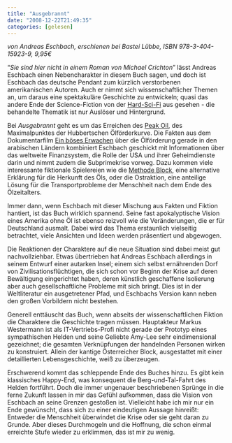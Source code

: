 ```yaml
---
title: "Ausgebrannt"
date: "2008-12-22T21:49:35"
categories: [gelesen]
---
```


*von Andreas Eschbach,
erschienen bei Bastei Lübbe, ISBN 978-3-404-15923-9, 9,95€*

"*Sie sind hier nicht in einem Roman von Michael Crichton*" lässt Andreas Eschbach einen Nebencharakter in diesem Buch sagen, und doch ist Eschbach das deutsche Pendant zum kürzlich verstorbenen amerikanischen Autoren. Auch er nimmt sich wissenschaftlicher Themen an, um daraus eine spektakuläre Geschichte zu entwickeln; quasi das andere Ende der Science-Fiction von der [Hard-Sci-Fi](http://en.wikipedia.org/wiki/Hard_science_fiction) aus gesehen - die behandelte Thematik ist nur Auslöser und Hintergrund.

Bei *Ausgebrannt* geht es um das Erreichen des [Peak Oil](http://de.wikipedia.org/wiki/Peak_Oil), des Maximalpunktes der Hubbertschen Ölförderkurve. Die Fakten aus dem Dokumentarfilm [Ein böses Erwachen](http://www.oilcrashmovie.com/film.html) über die Ölförderung gerade in den arabischen Ländern kombiniert Eschbach geschickt mit Informationen über das weltweite Finanzsystem, die Rolle der USA und ihrer Geheimdienste darin und nimmt zudem die Subprimekrise vorweg. Dazu kommen viele interessante fiktionale Spielereien wie die [Methode Block](http://de.wikipedia.org/wiki/Erdöl#Abiotische_Theorie), eine alternative Erklärung für die Herkunft des Öls, oder die Ostraktion, eine anteilige Lösung für die Transportprobleme der Menschheit nach dem Ende des Ölzeitalters.

Immer dann, wenn Eschbach mit dieser Mischung aus Fakten und Fiktion hantiert, ist das Buch wirklich spannend. Seine fast apokalyptische Vision eines Amerika ohne Öl ist ebenso reizvoll wie die Veränderungen, die er für Deutschland ausmalt. Dabei wird das Thema erstaunlich vielseitig betrachtet, viele Ansichten und Ideen werden präsentiert und abgewogen. 

Die Reaktionen der Charaktere auf die neue Situation sind dabei meist gut nachvollziehbar. Etwas übertrieben hat Andreas Eschbach allerdings in seinem Entwurf einer autarken Insel; einem sich selbst ernährenden Dorf von Zivilisationsflüchtigen, die sich schon vor Beginn der Krise auf deren  Bewältigung eingerichtet haben, deren künstlich geschaffene Isolierung aber auch gesellschaftliche Probleme mit sich bringt. Dies ist in der Weltliteratur ein ausgetretener Pfad, und Eschbachs Version kann neben den großen Vorbildern nicht bestehen.

Generell enttäuscht das Buch, wenn abseits der wissenschaftlichen Fiktion die Charaktere die Geschichte tragen müssen. Hauptakteur Markus Westermann ist als IT-Vertriebs-Profi nicht gerade der Prototyp eines sympathischen Helden und seine Geliebte Amy-Lee sehr eindimensional gezeichnet; die gesamten Verknüpfungen der handelnden Personen wirken zu konstruiert. Allein der kantige Österreicher Block, ausgestattet mit einer detaillierten Lebensgeschichte, weiß zu überzeugen.

Erschwerend kommt das schleppende Ende des Buches hinzu. Es gibt kein klassisches Happy-End, was konsequent die Berg-und-Tal-Fahrt des Helden fortführt. Doch die immer ungenauer beschriebenen Sprünge in die ferne Zukunft lassen in mir das Gefühl aufkommen, dass die Vision von Eschbach an seine Grenzen gestoßen ist. Vielleicht habe ich mir nur ein Ende gewünscht, dass sich zu einer eindeutigen Aussage hinreißt: Entweder die Menschheit überwindet die Krise oder sie geht daran zu Grunde. Aber dieses Durchmogeln und die Hoffnung, die schon einmal erreichte Stufe wieder zu erklimmen, das ist mir zu wenig.

